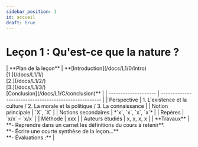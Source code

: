 ```yaml
---
sidebar_position: 1
id: accueil
draft: true
---
```


# Leçon 1 : Qu'est-ce que la nature ? 

<div style={{ fontSize: '0.9rem' }}>
| **Plan de la leçon** | **[Introduction](/docs/L1/0/intro) <br /> [1.](/docs/L1/1/)  <br /> [2.](/docs/L1/2/) <br /> [3.](/docs/L1/3/) <br /> [Conclusion](/docs/L1/C/conclusion)** |
| -------------------- | ----------------------------------------------------- |
| Perspective          | 1. L'existence et la culture / 2. La morale et la politique / 3. La connaissance |
| Notion principale    | `X`, `X`                                              |
| Notions secondaires  | *`x`, `x`, `x`, `x`*                                  |
| Repères              | `x/x` – `x/x`                                         |
| Méthode              | xxx                                                   |
| Auteurs étudiés      | x, x, x, x                                            |
| **Travaux**          | **- Reprendre dans un carnet les définitions du cours à retenir**. <br /> **- Écrire une courte synthèse de la leçon…** <br /> **- Évaluations :** |
</div>

